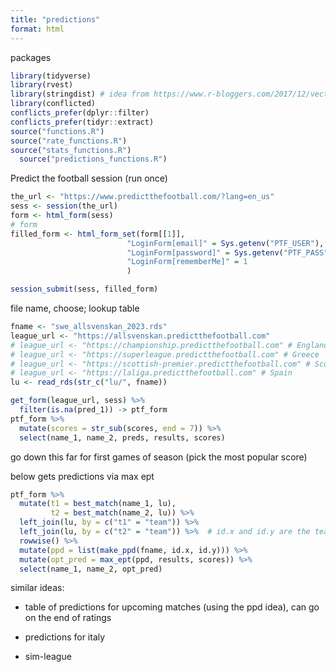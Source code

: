 ```yaml
---
title: "predictions"
format: html
---
```


packages

```r
library(tidyverse)
library(rvest)
library(stringdist) # idea from https://www.r-bloggers.com/2017/12/vectorize-fuzzy-matching/
library(conflicted)
conflicts_prefer(dplyr::filter)
conflicts_prefer(tidyr::extract)
source("functions.R")
source("rate_functions.R")
source("stats_functions.R")
  source("predictions_functions.R")
```

Predict the football session (run once)

```r
the_url <- "https://www.predictthefootball.com/?lang=en_us"
sess <- session(the_url)
form <- html_form(sess)
# form
filled_form <- html_form_set(form[[1]],
                          "LoginForm[email]" = Sys.getenv("PTF_USER"),
                          "LoginForm[password]" = Sys.getenv("PTF_PASS"),
                          "LoginForm[rememberMe]" = 1
                          )

session_submit(sess, filled_form)
```

file name, choose; lookup table

```r
fname <- "swe_allsvenskan_2023.rds"
league_url <- "https://allsvenskan.predictthefootball.com"
# league_url <- "https://championship.predictthefootball.com" # England championship
# league_url <- "https://superleague.predictthefootball.com" # Greece
# league_url <- "https://scottish-premier.predictthefootball.com" # Scotland
# league_url <- "https://laliga.predictthefootball.com" # Spain
lu <- read_rds(str_c("lu/", fname))
```

```r
get_form(league_url, sess) %>% 
  filter(is.na(pred_1)) -> ptf_form
ptf_form %>% 
  mutate(scores = str_sub(scores, end = 7)) %>% 
  select(name_1, name_2, preds, results, scores)
```

go down this far for first games of season (pick the most popular score)

below gets predictions via max ept

```r
ptf_form %>% 
  mutate(t1 = best_match(name_1, lu),
         t2 = best_match(name_2, lu)) %>% 
  left_join(lu, by = c("t1" = "team")) %>% 
  left_join(lu, by = c("t2" = "team")) %>%  # id.x and id.y are the teams to look up
  rowwise() %>% 
  mutate(ppd = list(make_ppd(fname, id.x, id.y))) %>% 
  mutate(opt_pred = max_ept(ppd, results, scores)) %>% 
  select(name_1, name_2, opt_pred)
```

similar ideas:

-   table of predictions for upcoming matches (using the ppd idea), can go on the end of ratings

-   predictions for italy

-   sim-league
